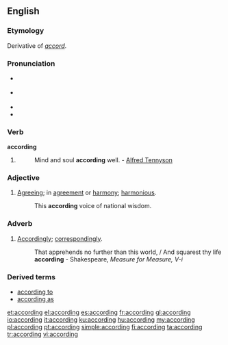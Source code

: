 ==English==

{{rank|drew|strength|opinion|597|according|walked|office|government}}

===Etymology===
Derivative of ''[[accord]]''.

===Pronunciation===
* {{a|RP}} {{IPA|/əˈkɔːdɪŋ/}}
* {{a|US}} {{IPA|/əˈkɔɹdɪŋ/}}
* {{audio|en-us-according.ogg|Audio (US)}}
* {{hyphenation|ac|cord|ing}}

===Verb===
'''according'''

# {{present participle of|[[accord#Verb|accord]]}}
#: Mind and soul '''according''' well. - [[w:Alfred Tennyson|Alfred Tennyson]]

===Adjective===
{{en-adj}}

# [[agreeing|Agreeing]]; in [[agreement]] or [[harmony]]; [[harmonious]].
#: This '''according''' voice of national wisdom.

===Adverb===
{{en-adv}}

# {{obsolete}} [[accordingly|Accordingly]]; [[correspondingly]].
#: That apprehends no further than this world, / And squarest thy life '''according''' - Shakespeare, ''Measure for Measure, V-i''

===Derived terms===
* [[according to]]
* [[according as]]

[[et:according]]
[[el:according]]
[[es:according]]
[[fr:according]]
[[gl:according]]
[[io:according]]
[[it:according]]
[[ku:according]]
[[hu:according]]
[[my:according]]
[[pl:according]]
[[pt:according]]
[[simple:according]]
[[fi:according]]
[[ta:according]]
[[tr:according]]
[[vi:according]]